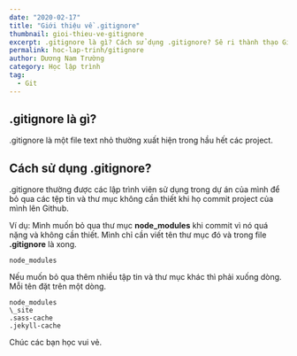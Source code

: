 ```yaml
---
date: "2020-02-17"
title: "Giới thiệu về .gitignore"
thumbnail: gioi-thieu-ve-gitignore
excerpt: .gitignore là gì? Cách sử dụng .gitignore? Sê ri thành thạo Git
permalink: hoc-lap-trinh/gitignore
author: Dương Nam Trường
category: Học lập trình
tag:
  - Git
---
```



## .gitignore là gì?

.gitignore là một file text nhỏ thường xuất hiện trong hầu hết các project.

## Cách sử dụng .gitignore?

.gitignore thường được các lập trình viên sử dụng trong dự án của mình để bỏ qua các tệp tin và thư mục không cần thiết khi họ commit project của mình lên Github.

Ví dụ: Mình muốn bỏ qua thư mục **node_modules** khi commit vì nó quá nặng và không cần thiết. Mình chỉ cần viết tên thư mục đó và trong file **.gitignore** là xong.

```gitignore
node_modules
```

<Alert severity="warning">
  Nếu muốn bỏ qua thêm nhiều tập tin và thư mục khác thì phải xuống dòng. Mỗi
  tên đặt trên một dòng.
</Alert>

```gitignore
node_modules
\_site
.sass-cache
.jekyll-cache
```

Chúc các bạn học vui vẻ.
